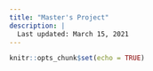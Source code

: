 ```yaml
---
title: "Master's Project"
description: |
  Last updated: March 15, 2021
---
```

```r
knitr::opts_chunk$set(echo = TRUE)
```
